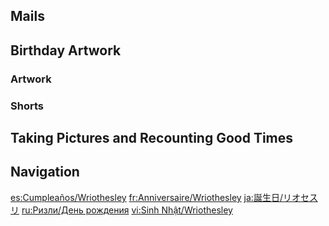 {{Birthday Intro}}

==Mails==
{{Mails by Category Table|Wriothesley Birthday Mails|noheader=1}}

==Birthday Artwork==
===Artwork===
{{Artwork by Category Table
|Character Birthday Artwork
|category = Wriothesley Birthday Artwork
|header = Wriothesley's Birthday Artwork
}}

===Shorts===
{{Artwork by Category Table
|Character Shorts
|category = Wriothesley Birthday Artwork
|header = Wriothesley's Birthday Shorts
}}

==Taking Pictures and Recounting Good Times==
{{Transclude|Taking Pictures and Recounting Good Times/Wriothesley|Stories|main=1|top=1}}

==Navigation==
{{Character Navbox|Birthday}}

[[es:Cumpleaños/Wriothesley]]
[[fr:Anniversaire/Wriothesley]]
[[ja:誕生日/リオセスリ]]
[[ru:Ризли/День рождения]]
[[vi:Sinh Nhật/Wriothesley]]